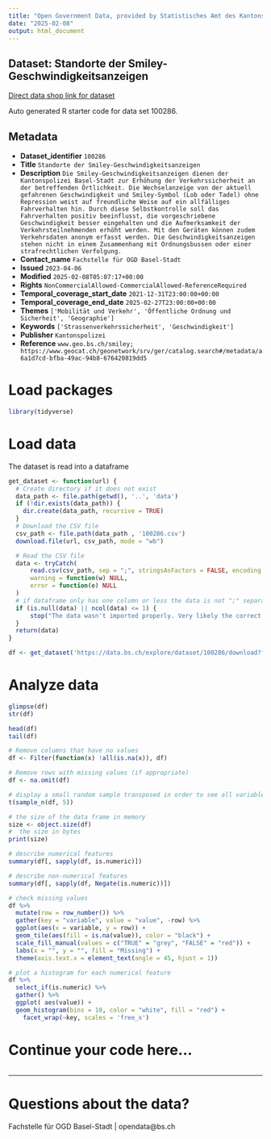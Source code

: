 ```yaml
---
title: "Open Government Data, provided by Statistisches Amt des Kantons Basel-Stadt - Fachstelle OGD"
date: "2025-02-08"
output: html_document
---
```


## Dataset: Standorte der Smiley-Geschwindigkeitsanzeigen

[Direct data shop link for dataset](https://data.bs.ch/explore/dataset/100286)

Auto generated R starter code for data set 100286.

## Metadata

- **Dataset_identifier** `100286`
- **Title** `Standorte der Smiley-Geschwindigkeitsanzeigen`
- **Description** `Die Smiley-Geschwindigkeitsanzeigen dienen der Kantonspolizei Basel-Stadt zur Erhöhung der Verkehrssicherheit an der betreffenden Örtlichkeit. Die Wechselanzeige von der aktuell gefahrenen Geschwindigkeit und Smiley-Symbol (Lob oder Tadel) ohne Repression weist auf freundliche Weise auf ein allfälliges Fahrverhalten hin. Durch diese Selbstkontrolle soll das Fahrverhalten positiv beeinflusst, die vorgeschriebene Geschwindigkeit besser eingehalten und die Aufmerksamkeit der Verkehrsteilnehmenden erhöht werden. Mit den Geräten können zudem Verkehrsdaten anonym erfasst werden. Die Geschwindigkeitsanzeigen stehen nicht in einem Zusammenhang mit Ordnungsbussen oder einer strafrechtlichen Verfolgung.`
- **Contact_name** `Fachstelle für OGD Basel-Stadt`
- **Issued** `2023-04-06`
- **Modified** `2025-02-08T05:07:17+00:00`
- **Rights** `NonCommercialAllowed-CommercialAllowed-ReferenceRequired`
- **Temporal_coverage_start_date** `2021-12-31T23:00:00+00:00`
- **Temporal_coverage_end_date** `2025-02-27T23:00:00+00:00`
- **Themes** `['Mobilität und Verkehr', 'Öffentliche Ordnung und Sicherheit', 'Geographie']`
- **Keywords** `['Strassenverkehrssicherheit', 'Geschwindigkeit']`
- **Publisher** `Kantonspolizei`
- **Reference** `www.geo.bs.ch/smiley; https://www.geocat.ch/geonetwork/srv/ger/catalog.search#/metadata/a6a1d7cd-bfba-49ac-94b8-676420819dd5`


# Load packages

```r

library(tidyverse)
```

# Load data

The dataset is read into a dataframe

```r
get_dataset <- function(url) {
  # Create directory if it does not exist
  data_path <- file.path(getwd(), '..', 'data')
  if (!dir.exists(data_path)) {
    dir.create(data_path, recursive = TRUE)
  }
  # Download the CSV file
  csv_path <- file.path(data_path , '100286.csv')
  download.file(url, csv_path, mode = "wb")

  # Read the CSV file
  data <- tryCatch(
      read.csv(csv_path, sep = ";", stringsAsFactors = FALSE, encoding = "UTF-8"),
      warning = function(w) NULL,
      error = function(e) NULL
  )
  # if dataframe only has one column or less the data is not ";" separated
  if (is.null(data) || ncol(data) <= 1) {
      stop("The data wasn't imported properly. Very likely the correct separator couldn't be found.\nPlease check the dataset manually and adjust the code.")
  }
  return(data)
}
```

```r

df <- get_dataset('https://data.bs.ch/explore/dataset/100286/download?format=csv&timezone=Europe%2FZurich')

```

# Analyze data

```r

glimpse(df)
str(df)

head(df)
tail(df)

```

```r
# Remove columns that have no values
df <- Filter(function(x) !all(is.na(x)), df)

# Remove rows with missing values (if appropriate)
df <- na.omit(df)
```

```r
# display a small random sample transposed in order to see all variables
t(sample_n(df, 5))
```

```r
# the size of the data frame in memory
size <- object.size(df)
#  the size in bytes
print(size)
```

```r
# describe numerical features
summary(df[, sapply(df, is.numeric)])
```

```r
# describe non-numerical features
summary(df[, sapply(df, Negate(is.numeric))])
```

```r
# check missing values
df %>%
  mutate(row = row_number()) %>%
  gather(key = "variable", value = "value", -row) %>%
  ggplot(aes(x = variable, y = row)) +
  geom_tile(aes(fill = is.na(value)), color = "black") +
  scale_fill_manual(values = c("TRUE" = "grey", "FALSE" = "red")) +
  labs(x = "", y = "", fill = "Missing") +
  theme(axis.text.x = element_text(angle = 45, hjust = 1))
```

```r
# plot a histogram for each numerical feature
df %>%
  select_if(is.numeric) %>%
  gather() %>%
  ggplot( aes(value)) +
  geom_histogram(bins = 10, color = "white", fill = "red") +
    facet_wrap(~key, scales = 'free_x')
```

# Continue your code here...

```r

```
------------------------------------------------------------------------

# Questions about the data?

Fachstelle für OGD Basel-Stadt | opendata@bs.ch
